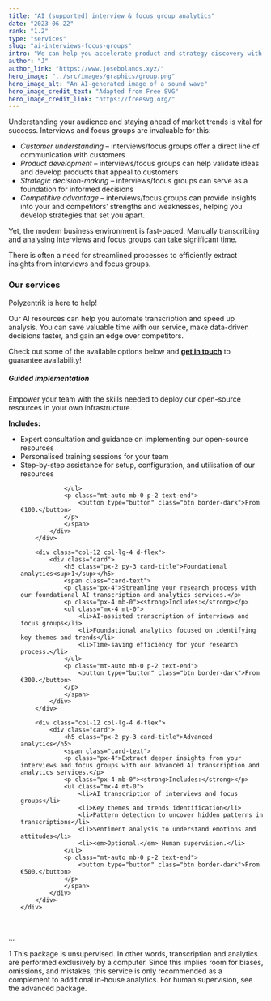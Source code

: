 ```yaml
---
title: "AI (supported) interview & focus group analytics"
date: "2023-06-22"
rank: "1.2"
type: "services"
slug: "ai-interviews-focus-groups"
intro: "We can help you accelerate product and strategy discovery with AI resources to transcribe, summarise, and analyse interviews and focus groups."
author: "J"
author_link: "https://www.josebolanos.xyz/"
hero_image: "../src/images/graphics/group.png"
hero_image_alt: "An AI-generated image of a sound wave"
hero_image_credit_text: "Adapted from Free SVG"
hero_image_credit_link: "https://freesvg.org/"
---
```

 
Understanding your audience and staying ahead of market trends is vital for success. Interviews and focus groups are invaluable for this:
* *Customer understanding* – interviews/focus groups offer a direct line of communication with customers
* *Product development* – interviews/focus groups can help validate ideas and develop products that appeal to customers
* *Strategic decision-making* – interviews/focus groups can serve as a foundation for informed decisions
* *Competitive advantage* – interviews/focus groups can provide insights into your and competitors’ strengths and weaknesses, helping you develop strategies that set you apart.

Yet, the modern business environment is fast-paced. Manually transcribing and analysing interviews and focus groups can take significant time.

There is often a need for streamlined processes to efficiently extract insights from interviews and focus groups.

### Our services
Polyzentrik is here to help!

Our AI resources can help you automate transcription and speed up analysis. You can save valuable time with our service, make data-driven decisions faster, and gain an edge over competitors.

Check out some of the available options below and [**get in touch**](mailto:hello@polyzentrik.com) to guarantee availability!

<div class="container mb-4">
    <div class="row">
        <div class="col-12 col-lg-4 d-flex">
            <div class="card d-flex">
                <h5 class="px-2 py-3 card-title">Guided implementation</h5>
                <span class="card-text">
                <p class="px-4">Empower your team with the skills needed to deploy our open-source resources in your own infrastructure.</p>
                <p class="px-4 mb-0"><strong>Includes:</strong></p>
                <ul class="mx-4 mt-0">
                    <li>Expert consultation and guidance on implementing our open-source resources</li>
                    <li>Personalised training sessions for your team</li>
                    <li>Step-by-step assistance for setup, configuration, and utilisation of our resources</li>

                </ul>
                <p class="mt-auto mb-0 p-2 text-end">
                    <button type="button" class="btn border-dark">From €100.</button>
                </p>
                </span>
            </div>
        </div>

        <div class="col-12 col-lg-4 d-flex">
            <div class="card">
                <h5 class="px-2 py-3 card-title">Foundational analytics<sup>1</sup></h5>
                <span class="card-text">
                <p class="px-4">Streamline your research process with our foundational AI transcription and analytics services.</p>
                <p class="px-4 mb-0"><strong>Includes:</strong></p>
                <ul class="mx-4 mt-0">
                    <li>AI-assisted transcription of interviews and focus groups</li>
                    <li>Foundational analytics focused on identifying key themes and trends</li>
                    <li>Time-saving efficiency for your research process.</li>
                </ul>
                <p class="mt-auto mb-0 p-2 text-end">
                    <button type="button" class="btn border-dark">From €300.</button>
                </p>
                </span>
            </div>
        </div>

        <div class="col-12 col-lg-4 d-flex">
            <div class="card">
                <h5 class="px-2 py-3 card-title">Advanced analytics</h5>
                <span class="card-text">
                <p class="px-4">Extract deeper insights from your interviews and focus groups with our advanced AI transcription and analytics services.</p>
                <p class="px-4 mb-0"><strong>Includes:</strong></p>
                <ul class="mx-4 mt-0">
                    <li>AI transcription of interviews and focus groups</li>
                    <li>Key themes and trends identification</li>
                    <li>Pattern detection to uncover hidden patterns in transcriptions</li>
                    <li>Sentiment analysis to understand emotions and attitudes</li>
                    <li><em>Optional.</em> Human supervision.</li>
                </ul>
                <p class="mt-auto mb-0 p-2 text-end">
                    <button type="button" class="btn border-dark">From €500.</button>
                </p>
                </span>
            </div>
        </div>
    </div>
</div>

<br />
<p className="footnote">...</p>
<p className="footnote">1 This package is unsupervised. In other words, transcription and analytics are performed exclusively by a computer. Since this implies room for biases, omissions, and mistakes, this service is only recommended as a complement to additional in-house analytics. For human supervision, see the advanced package.</p>